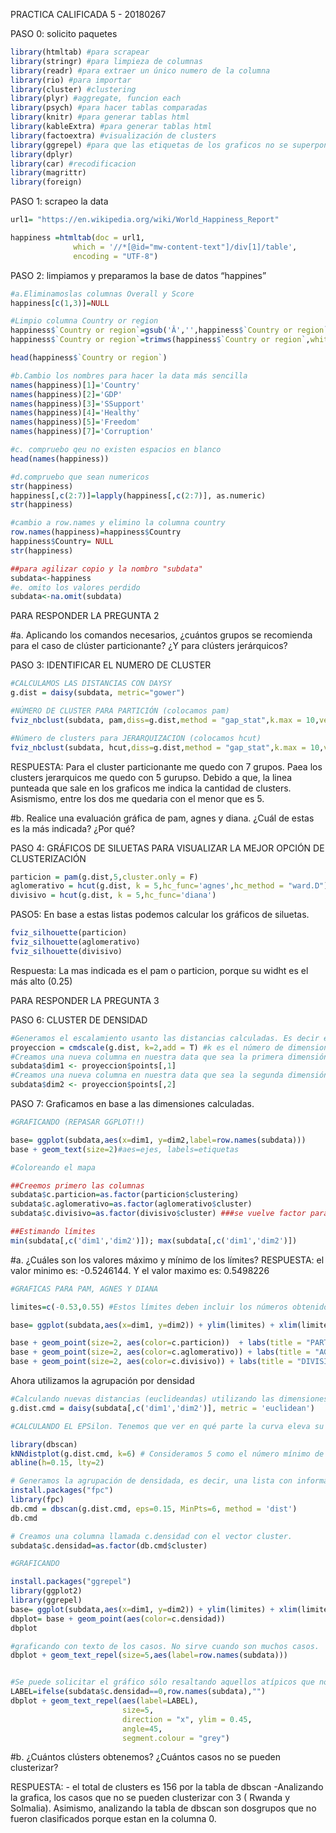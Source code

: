 

PRACTICA CALIFICADA 5  - 20180267                                                               

PASO 0: solicito paquetes
```r
library(htmltab) #para scrapear
library(stringr) #para limpieza de columnas 
library(readr) #para extraer un único numero de la columna
library(rio) #para importar
library(cluster) #clustering
library(plyr) #aggregate, funcion each
library(psych) #para hacer tablas comparadas
library(knitr) #para generar tablas html
library(kableExtra) #para generar tablas html
library(factoextra) #visualización de clusters
library(ggrepel) #para que las etiquetas de los graficos no se superpongan
library(dplyr)
library(car) #recodificacion
library(magrittr)
library(foreign)
```

PASO 1: scrapeo la data

```r
url1= "https://en.wikipedia.org/wiki/World_Happiness_Report" 

happiness =htmltab(doc = url1, 
              which = '//*[@id="mw-content-text"]/div[1]/table',
              encoding = "UTF-8") 
```

PASO 2: limpiamos y preparamos la base de datos "happines"
```r
#a.Eliminamoslas columnas Overall y Score
happiness[c(1,3)]=NULL

#Limpio columna Country or region
happiness$`Country or region`=gsub('Â','',happiness$`Country or region`)
happiness$`Country or region`=trimws(happiness$`Country or region`,whitespace = "[\\h\\v]")

head(happiness$`Country or region`)

#b.Cambio los nombres para hacer la data más sencilla
names(happiness)[1]='Country'
names(happiness)[2]='GDP'
names(happiness)[3]='SSupport'
names(happiness)[4]='Healthy'
names(happiness)[5]='Freedom'
names(happiness)[7]='Corruption'

#c. compruebo qeu no existen espacios en blanco
head(names(happiness))

#d.compruebo que sean numericos
str(happiness)
happiness[,c(2:7)]=lapply(happiness[,c(2:7)], as.numeric)
str(happiness)

#cambio a row.names y elimino la columna country
row.names(happiness)=happiness$Country
happiness$Country= NULL
str(happiness)

##para agilizar copio y la nombro "subdata"
subdata<-happiness
#e. omito los valores perdido
subdata<-na.omit(subdata)
```

PARA RESPONDER LA PREGUNTA 2

#a. Aplicando los comandos necesarios, ¿cuántos grupos se recomienda para el caso de clúster particionante? ¿Y para clústers jerárquicos?

PASO 3: IDENTIFICAR EL NUMERO DE CLUSTER
```r
#CALCULAMOS LAS DISTANCIAS CON DAYSY
g.dist = daisy(subdata, metric="gower")

#NÚMERO DE CLUSTER PARA PARTICIÓN (colocamos pam)
fviz_nbclust(subdata, pam,diss=g.dist,method = "gap_stat",k.max = 10,verbose = F)

#Número de clusters para JERARQUIZACION (colocamos hcut)
fviz_nbclust(subdata, hcut,diss=g.dist,method = "gap_stat",k.max = 10,verbose = F)
```

RESPUESTA: Para el cluster particionante me quedo con 7 grupos. Paea los clusters jerarquicos me quedo con 5 gurupso. Debido a que, la linea punteada que sale en los graficos me indica la cantidad de clusters. Asismismo, entre los dos me quedaria con el menor que es 5.

#b.	Realice una evaluación gráfica de pam, agnes y diana. ¿Cuál de estas es la más indicada? ¿Por qué?

PASO 4: GRÁFICOS DE SILUETAS PARA VISUALIZAR LA MEJOR OPCIÓN DE CLUSTERIZACIÓN
```r
particion = pam(g.dist,5,cluster.only = F) 
aglomerativo = hcut(g.dist, k = 5,hc_func='agnes',hc_method = "ward.D")
divisivo = hcut(g.dist, k = 5,hc_func='diana')
```

PASO5: En base a estas listas podemos calcular los gráficos de siluetas. 

```r
fviz_silhouette(particion)
fviz_silhouette(aglomerativo)
fviz_silhouette(divisivo)
```
Respuesta: La mas indicada es el pam o particion, porque su widht es el más alto (0.25)
 

PARA RESPONDER LA PREGUNTA 3

PASO 6: CLUSTER DE DENSIDAD

```r
#Generamos el escalamiento usanto las distancias calculadas. Es decir el g.dist
proyeccion = cmdscale(g.dist, k=2,add = T) #k es el número de dimensiones solicitadas
#Creamos una nueva columna en nuestra data que sea la primera dimensión
subdata$dim1 <- proyeccion$points[,1]
#Creamos una nueva columna en nuestra data que sea la segunda dimensión
subdata$dim2 <- proyeccion$points[,2]
```

PASO 7: Graficamos en base a las dimensiones calculadas. 

```r
#GRAFICANDO (REPASAR GGPLOT!!)

base= ggplot(subdata,aes(x=dim1, y=dim2,label=row.names(subdata))) 
base + geom_text(size=2)#aes=ejes, labels=etiquetas

#Coloreando el mapa

##Creemos primero las columnas 
subdata$c.particion=as.factor(particion$clustering)
subdata$c.aglomerativo=as.factor(aglomerativo$cluster)
subdata$c.divisivo=as.factor(divisivo$cluster) ###se vuelve factor para poder colorearlos, porque estaban numericas

##Estimando límites
min(subdata[,c('dim1','dim2')]); max(subdata[,c('dim1','dim2')])
```
#a.	¿Cuáles son los valores máximo y mínimo de los límites? 
RESPUESTA: el valor minimo es: -0.5246144. Y el valor maximo es: 0.5498226



```r
#GRAFICAS PARA PAM, AGNES Y DIANA

limites=c(-0.53,0.55) #Estos límites deben incluir los números obtenidos con el comando anterior

base= ggplot(subdata,aes(x=dim1, y=dim2)) + ylim(limites) + xlim(limites) + coord_fixed()

base + geom_point(size=2, aes(color=c.particion))  + labs(title = "PARTICIONANTE") 
base + geom_point(size=2, aes(color=c.aglomerativo)) + labs(title = "AGLOMERATIVO")
base + geom_point(size=2, aes(color=c.divisivo)) + labs(title = "DIVISIVO")
```

Ahora utilizamos la agrupación por densidad

```r
#Calculando nuevas distancias (euclideandas) utilizando las dimensiones creadas anteriormente. 
g.dist.cmd = daisy(subdata[,c('dim1','dim2')], metric = 'euclidean')

#CALCULANDO EL EPSilon. Tenemos que ver en qué parte la curva eleva su ángulo drásticamente. 

library(dbscan)
kNNdistplot(g.dist.cmd, k=6) # Consideramos 5 como el número mínimo de vecinos (puntos)
abline(h=0.15, lty=2)

# Generamos la agrupación de densidada, es decir, una lista con información así como las otras estrategias. 
install.packages("fpc")
library(fpc)
db.cmd = dbscan(g.dist.cmd, eps=0.15, MinPts=6, method = 'dist')
db.cmd 

# Creamos una columna llamada c.densidad con el vector cluster.
subdata$c.densidad=as.factor(db.cmd$cluster)

#GRAFICANDO

install.packages("ggrepel")
library(ggplot2)
library(ggrepel)
base= ggplot(subdata,aes(x=dim1, y=dim2)) + ylim(limites) + xlim(limites) + coord_fixed()
dbplot= base + geom_point(aes(color=c.densidad)) 
dbplot

#graficando con texto de los casos. No sirve cuando son muchos casos. 
dbplot + geom_text_repel(size=5,aes(label=row.names(subdata)))


#Se puede solicitar el gráfico sólo resaltando aquellos atípicos que no están en ningún grupo o cluster creado. 
LABEL=ifelse(subdata$c.densidad==0,row.names(subdata),"")
dbplot + geom_text_repel(aes(label=LABEL),
                         size=5, 
                         direction = "x", ylim = 0.45,
                         angle=45,
                         segment.colour = "grey")
```

#b.	¿Cuántos clústers obtenemos? ¿Cuántos casos no se pueden clusterizar?

RESPUESTA: 
- el total de clusters es 156 por la tabla de dbscan
-Analizando la grafica, los casos que no se pueden clusterizar con 3 ( Rwanda y Solmalia). Asimismo, analizando la tabla de dbscan son dosgrupos que no fueron clasificados porque estan en la columna 0.









